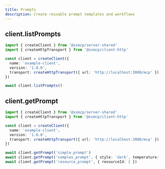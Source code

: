 ```yaml
---
title: Prompts
description: Create reusable prompt templates and workflows
---
```


## client.listPrompts

```ts
import { createClient } from '@xsmcp/server-shared'
import { createHttpTransport } from '@xsmcp/client-http'

const client = createClient({
  name: 'example-client',
  version: '1.0.0',
  transport: createHttpTransport({ url: 'http://localhost:3000/mcp' }),
})

await client.listPrompts()
```

## client.getPrompt

```ts
import { createClient } from '@xsmcp/server-shared'
import { createHttpTransport } from '@xsmcp/client-http'

const client = createClient({
  name: 'example-client',
  version: '1.0.0',
  transport: createHttpTransport({ url: 'http://localhost:3000/mcp' }),
})

await client.getPrompt('simple_prompt')
await client.getPrompt('complex_prompt', { style: 'dark', temperature: 42 })
await client.getPrompt('resource_prompt', { resourceId: 2 })
```
